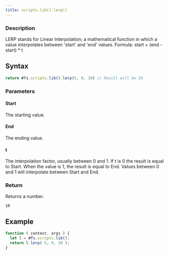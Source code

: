 ```yaml
---
title: scripts.lib().lerp()
---
```


### Description

LERP stands for Linear Interpolation; a mathematical function in which a value interpolates between 'start' and 'end' values.
Formula: start + (end - start) \* t

## Syntax

```js
return #fs.scripts.lib().lerp(5, 0, 10) // Result will be 10
```

### Parameters

#### Start

The starting value.

#### End

The ending value.

#### t

The interpolation factor, usually between 0 and 1. If t is 0 the result is equal to Start. When the value is 1, the result is equal to End. Values between 0 and 1 will interpolate between Start and End.

### Return

Returns a number.

```
10
```

## Example

```js
function ( context, args ) {
  let l = #fs.scripts.lib();
  return l.lerp( 5, 0, 10 );
}
```
